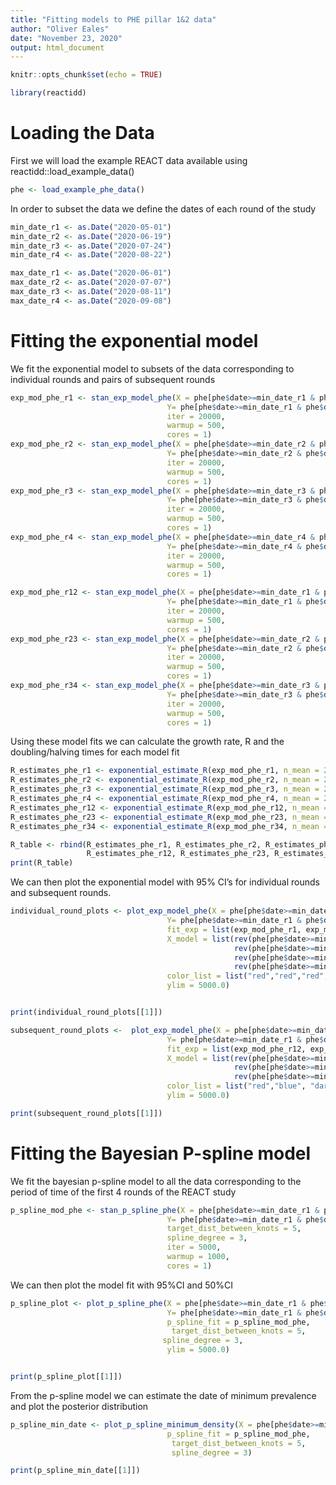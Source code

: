 ```yaml
---
title: "Fitting models to PHE pillar 1&2 data"
author: "Oliver Eales"
date: "November 23, 2020"
output: html_document
---
```


```r
knitr::opts_chunk$set(echo = TRUE)
```

```r
library(reactidd)
```

# Loading the Data
First we will load the example REACT data available using reactidd::load_example_data() 

```r
phe <- load_example_phe_data()

```

In order to subset the data we define the dates of each round of the study
```r
min_date_r1 <- as.Date("2020-05-01")
min_date_r2 <- as.Date("2020-06-19")
min_date_r3 <- as.Date("2020-07-24")
min_date_r4 <- as.Date("2020-08-22")

max_date_r1 <- as.Date("2020-06-01")
max_date_r2 <- as.Date("2020-07-07")
max_date_r3 <- as.Date("2020-08-11")
max_date_r4 <- as.Date("2020-09-08")
```


# Fitting the exponential model
We fit the exponential model to subsets of the data corresponding to individual rounds and pairs of subsequent rounds 

```r
exp_mod_phe_r1 <- stan_exp_model_phe(X = phe[phe$date>=min_date_r1 & phe$date<= max_date_r1,]$date,
                                   Y= phe[phe$date>=min_date_r1 & phe$date<= max_date_r1,]$n_cases,
                                   iter = 20000,
                                   warmup = 500,
                                   cores = 1)
exp_mod_phe_r2 <- stan_exp_model_phe(X = phe[phe$date>=min_date_r2 & phe$date<= max_date_r2,]$date,
                                   Y= phe[phe$date>=min_date_r2 & phe$date<= max_date_r2,]$n_cases,
                                   iter = 20000,
                                   warmup = 500,
                                   cores = 1)
exp_mod_phe_r3 <- stan_exp_model_phe(X = phe[phe$date>=min_date_r3 & phe$date<= max_date_r3,]$date,
                                   Y= phe[phe$date>=min_date_r3 & phe$date<= max_date_r3,]$n_cases,
                                   iter = 20000,
                                   warmup = 500,
                                   cores = 1)
exp_mod_phe_r4 <- stan_exp_model_phe(X = phe[phe$date>=min_date_r4 & phe$date<= max_date_r4,]$date,
                                   Y= phe[phe$date>=min_date_r4 & phe$date<= max_date_r4,]$n_cases,
                                   iter = 20000,
                                   warmup = 500,
                                   cores = 1)

exp_mod_phe_r12 <- stan_exp_model_phe(X = phe[phe$date>=min_date_r1 & phe$date<= max_date_r2,]$date,
                                   Y= phe[phe$date>=min_date_r1 & phe$date<= max_date_r2,]$n_cases,
                                   iter = 20000,
                                   warmup = 500,
                                   cores = 1)
exp_mod_phe_r23 <- stan_exp_model_phe(X = phe[phe$date>=min_date_r2 & phe$date<= max_date_r3,]$date,
                                   Y= phe[phe$date>=min_date_r2 & phe$date<= max_date_r3,]$n_cases,
                                   iter = 20000,
                                   warmup = 500,
                                   cores = 1)
exp_mod_phe_r34 <- stan_exp_model_phe(X = phe[phe$date>=min_date_r3 & phe$date<= max_date_r4,]$date,
                                   Y= phe[phe$date>=min_date_r3 & phe$date<= max_date_r4,]$n_cases,
                                   iter = 20000,
                                   warmup = 500,
                                   cores = 1)
```

Using these model fits we can calculate the growth rate, R and the doubling/halving times for each model fit 
```r
R_estimates_phe_r1 <- exponential_estimate_R(exp_mod_phe_r1, n_mean = 2.29, b_mean =0.36, label ="PHE-Round1")
R_estimates_phe_r2 <- exponential_estimate_R(exp_mod_phe_r2, n_mean = 2.29, b_mean =0.36, label ="PHE-Round2")
R_estimates_phe_r3 <- exponential_estimate_R(exp_mod_phe_r3, n_mean = 2.29, b_mean =0.36, label ="PHE-Round3")
R_estimates_phe_r4 <- exponential_estimate_R(exp_mod_phe_r4, n_mean = 2.29, b_mean =0.36, label ="PHE-Round4")
R_estimates_phe_r12 <- exponential_estimate_R(exp_mod_phe_r12, n_mean = 2.29, b_mean =0.36, label ="PHE-Round1&2")
R_estimates_phe_r23 <- exponential_estimate_R(exp_mod_phe_r23, n_mean = 2.29, b_mean =0.36, label ="PHE-Round2&3")
R_estimates_phe_r34 <- exponential_estimate_R(exp_mod_phe_r34, n_mean = 2.29, b_mean =0.36, label ="PHE-Round3&4")

R_table <- rbind(R_estimates_phe_r1, R_estimates_phe_r2, R_estimates_phe_r3, R_estimates_phe_r4,
                 R_estimates_phe_r12, R_estimates_phe_r23, R_estimates_phe_r34)
print(R_table)
```

We can then plot the exponential model with 95% CI's for individual rounds and subsequent rounds.

```r
individual_round_plots <- plot_exp_model_phe(X = phe[phe$date>=min_date_r1 & phe$date<= max_date_r4,]$date,
                                   Y= phe[phe$date>=min_date_r1 & phe$date<= max_date_r4,]$n_cases,
                                   fit_exp = list(exp_mod_phe_r1, exp_mod_phe_r2, exp_mod_phe_r3, exp_mod_phe_r4),
                                   X_model = list(rev(phe[phe$date>=min_date_r1 & phe$date<= max_date_r1,]$date),
                                                  rev(phe[phe$date>=min_date_r2 & phe$date<= max_date_r2,]$date),
                                                  rev(phe[phe$date>=min_date_r3 & phe$date<= max_date_r3,]$date),
                                                  rev(phe[phe$date>=min_date_r4 & phe$date<= max_date_r4,]$date)),
                                   color_list = list("red","red","red","red"),
                                   ylim = 5000.0)


print(individual_round_plots[[1]])
```

```r
subsequent_round_plots <-  plot_exp_model_phe(X = phe[phe$date>=min_date_r1 & phe$date<= max_date_r4,]$date,
                                   Y= phe[phe$date>=min_date_r1 & phe$date<= max_date_r4,]$n_cases,
                                   fit_exp = list(exp_mod_phe_r12, exp_mod_phe_r23, exp_mod_phe_r34),
                                   X_model = list(rev(phe[phe$date>=min_date_r1 & phe$date<= max_date_r2,]$date),
                                                  rev(phe[phe$date>=min_date_r2 & phe$date<= max_date_r3,]$date),
                                                  rev(phe[phe$date>=min_date_r3 & phe$date<= max_date_r4,]$date)),
                                   color_list = list("red","blue", "dark green"),
                                   ylim = 5000.0)

print(subsequent_round_plots[[1]])
```





# Fitting the Bayesian P-spline model
We fit the bayesian p-spline model to all the data corresponding to the period of time of the first 4 rounds of the REACT study 

```r
p_spline_mod_phe <- stan_p_spline_phe(X = phe[phe$date>=min_date_r1 & phe$date<= max_date_r4,]$date,
                                   Y= phe[phe$date>=min_date_r1 & phe$date<= max_date_r4,]$n_cases,
                                   target_dist_between_knots = 5,
                                   spline_degree = 3,
                                   iter = 5000,
                                   warmup = 1000,
                                   cores = 1)


```

We can then plot the model fit with 95%CI and 50%CI
```r

p_spline_plot <- plot_p_spline_phe(X = phe[phe$date>=min_date_r1 & phe$date<= max_date_r4,]$date,
                                   Y= phe[phe$date>=min_date_r1 & phe$date<= max_date_r4,]$n_cases,
                                   p_spline_fit = p_spline_mod_phe, 
                                    target_dist_between_knots = 5,
                                  spline_degree = 3,
                                   ylim = 5000.0)


print(p_spline_plot[[1]])


```

From the p-spline model we can estimate the date of minimum prevalence and plot the posterior distribution

```r
p_spline_min_date <- plot_p_spline_minimum_density(X = phe[phe$date>=min_date_r1 & phe$date<= max_date_r4,]$date,
                                   p_spline_fit = p_spline_mod_phe, 
                                    target_dist_between_knots = 5,
                                    spline_degree = 3)

print(p_spline_min_date[[1]])
```
